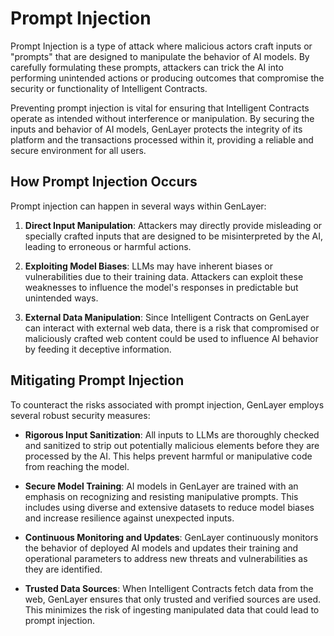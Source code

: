 # Prompt Injection

Prompt Injection is a type of attack where malicious actors craft inputs or "prompts" that are designed to manipulate the behavior of AI models. By carefully formulating these prompts, attackers can trick the AI into performing unintended actions or producing outcomes that compromise the security or functionality of Intelligent Contracts.

Preventing prompt injection is vital for ensuring that Intelligent Contracts operate as intended without interference or manipulation. By securing the inputs and behavior of AI models, GenLayer protects the integrity of its platform and the transactions processed within it, providing a reliable and secure environment for all users.

## How Prompt Injection Occurs

Prompt injection can happen in several ways within GenLayer:

1. **Direct Input Manipulation**: Attackers may directly provide misleading or specially crafted inputs that are designed to be misinterpreted by the AI, leading to erroneous or harmful actions.

2. **Exploiting Model Biases**: LLMs may have inherent biases or vulnerabilities due to their training data. Attackers can exploit these weaknesses to influence the model's responses in predictable but unintended ways.

3. **External Data Manipulation**: Since Intelligent Contracts on GenLayer can interact with external web data, there is a risk that compromised or maliciously crafted web content could be used to influence AI behavior by feeding it deceptive information.

## Mitigating Prompt Injection

To counteract the risks associated with prompt injection, GenLayer employs several robust security measures:

- **Rigorous Input Sanitization**: All inputs to LLMs are thoroughly checked and sanitized to strip out potentially malicious elements before they are processed by the AI. This helps prevent harmful or manipulative code from reaching the model.

- **Secure Model Training**: AI models in GenLayer are trained with an emphasis on recognizing and resisting manipulative prompts. This includes using diverse and extensive datasets to reduce model biases and increase resilience against unexpected inputs.

- **Continuous Monitoring and Updates**: GenLayer continuously monitors the behavior of deployed AI models and updates their training and operational parameters to address new threats and vulnerabilities as they are identified.

- **Trusted Data Sources**: When Intelligent Contracts fetch data from the web, GenLayer ensures that only trusted and verified sources are used. This minimizes the risk of ingesting manipulated data that could lead to prompt injection.


